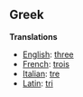 ==Greek==

'''Translations'''

*[[English]]: [[three]]
*[[French]]: [[trois]]
*[[Italian]]: [[tre]]
*[[Latin]]: [[tri]]